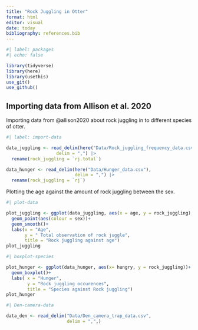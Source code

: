 ```yaml
---
title: "Rock Juggling in Otter"
format: html
editor: visual
date: today
bibliography: references.bib
---
```


```r
#| label: packages
#| echo: false

library(tidyverse)
library(here)
library(usethis)
use_git()
use_github()
```

## Importing data from Allison et al. 2020

Importing data from @allison2020 about rock juggling in to different species of otter.

```r
#| label: import-data

data_juggling <- read_delim(here("Data/Rock_juggling_frequency_data.csv"),
                   delim = ",") |> 
  rename(rock_juggling = `rj.total`) 

data_hunger <- read_delim(here("Data/Hunger_data.csv"),
                          delim = ",") |> 
  rename(rock_juggling = `rj`)
```

Plotting the age against the amount of rock juggling between the sex.

```r
#| plot-data

plot_juggling <- ggplot(data_juggling, aes(x = age, y = rock_juggling), fill = sex)+
  geom_point(aes(colour = sex))+
  geom_smooth()+ 
  labs(x = "Age",
       y = " Total observation of rock juggle",
       title = "Rock juggling against age")
plot_juggling
```

```r
#| boxplot-species

plot_hunger <- ggplot(data_hunger, aes(x= hungry, y = rock_juggling))+
  geom_boxplot()+
  labs( x = "Hunger",
        y = "Rock juggling occurences",
        title = "Species against Rock juggling")
plot_hunger
```

```r
#| Den-camera-data

data_den <- read_delim("Data/Den_camera_trap_data.csv",
                       delim = ",",)

```
